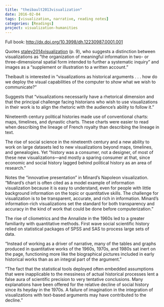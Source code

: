 ```yaml
---
title: "theibault2013visualization"
date: 2016-02-04
tags: [visualization, narrative, reading notes]
categories: [Readings]
project: visualization-humanities
---
```


Full book: <http://dx.doi.org/10.3998/dh.12230987.0001.001>

Quotes [staley2014visualization](/staley2014visualization/) (p. 9), who 
suggests a distinction between visualizations as "the organization of 
meaningful information in two- or three-dimensional spatial form intended to 
further a systematic inquiry" and images as a "supplement or illustration to a 
written account."

Theibault is interested in "visualizations as historical arguments . . . how 
do we deploy the visual capabilities of the computer to *show* what we wish to 
communicate?"

Suggests that "visualizations necessarily have a rhetorical dimension and 
that the principal challenge facing historians who wish to use visualizations 
in their work is to align the rhetoric with the audience's ability to follow 
it."

Nineteenth century political histories made use of conventional charts: maps, 
timelines, and dynastic charts. These charts were easier to read when 
describing the lineage of French royalty than describing the lineage in text.

The rise of social science in the nineteenth century and a new ability to work 
on large datasets led to new visualizations beyond maps, timelines, and 
genealogies. Yet "history was a consumer, not a designer, of most of these new 
visualizations---and mostly a sparing consumer at that, since economic and 
social history lagged behind political history as an area of research."

Notes the "innovative presentation" in Minard's Napoleon visualization. 
"Minard's chart is often cited as a model example of information visualization 
because it is easy to understand, even for people with little background 
information on the topic or quantitative skills. The challenge for 
visualization is to be transparent, accurate, and rich in information. 
Minard's information-rich visualizations set the standard for both 
transparency and accuracy in the kind of work that could be done before 
computerization."

The rise of cliometrics and the Annaliste in the 1960s led to a greater 
familiarity with quantitative methods. First wave social scientific history 
relied on statistical packages of SPSS and SAS to process large sets of data. 

"Instead of working as a driver of narrative, many of the tables and graphs 
produced in quantitative works of the 1960s, 1970s, and 1980s sat inert on the 
page, functioning more like the biographical pictures included in early 
historical works than as an integral part of the argument."

"The fact that the statistical tools deployed often embedded assumptions that 
were inapplicable to the messiness of actual historical processes lent a false 
aura of scientific precision to very tentative conclusions. Many explanations 
have been offered for the relative decline of social history since its heyday 
in the 1970s. A failure of imagination in the integration of visualizations 
with text-based arguments may have contributed to the decline."

